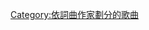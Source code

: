 {{Category explanation|'''[[傑夫·巴斯克|傑夫·巴斯克]]'''創作或聯合創作的歌曲。關於傑夫·巴斯克制作的歌曲，請見「[[:Category:傑夫·巴斯克製作的歌曲|:Category:傑夫·巴斯克製作的歌曲]]」}}

[[Category:依詞曲作家劃分的歌曲|Category:依詞曲作家劃分的歌曲]]